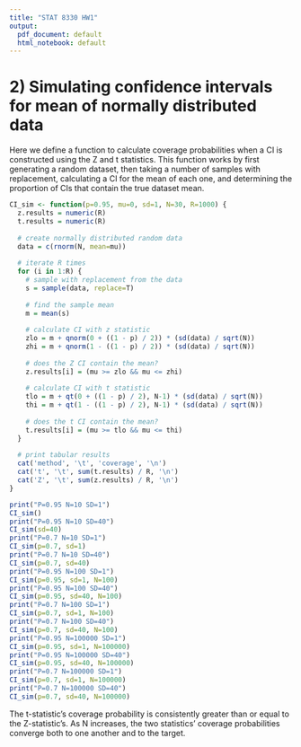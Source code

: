 ```yaml
---
title: "STAT 8330 HW1"
output:
  pdf_document: default
  html_notebook: default
---
```


# 2) Simulating confidence intervals for mean of normally distributed data

Here we define a function to calculate coverage probabilities when a CI is constructed using the Z and t statistics. This function works by first generating a random dataset, then taking a number of samples with replacement, calculating a CI for the mean of each one, and determining the proportion of CIs that contain the true dataset mean.

```r
CI_sim <- function(p=0.95, mu=0, sd=1, N=30, R=1000) {
  z.results = numeric(R)
  t.results = numeric(R)
  
  # create normally distributed random data
  data = c(rnorm(N, mean=mu))
  
  # iterate R times
  for (i in 1:R) {
    # sample with replacement from the data
    s = sample(data, replace=T)
    
    # find the sample mean
    m = mean(s)
    
    # calculate CI with z statistic
    zlo = m + qnorm(0 + ((1 - p) / 2)) * (sd(data) / sqrt(N))
    zhi = m + qnorm(1 - ((1 - p) / 2)) * (sd(data) / sqrt(N))
    
    # does the Z CI contain the mean?
    z.results[i] = (mu >= zlo && mu <= zhi)
    
    # calculate CI with t statistic
    tlo = m + qt(0 + ((1 - p) / 2), N-1) * (sd(data) / sqrt(N))
    thi = m + qt(1 - ((1 - p) / 2), N-1) * (sd(data) / sqrt(N))
    
    # does the t CI contain the mean?
    t.results[i] = (mu >= tlo && mu <= thi)
  }
  
  # print tabular results
  cat('method', '\t', 'coverage', '\n')
  cat('t', '\t', sum(t.results) / R, '\n')
  cat('Z', '\t', sum(z.results) / R, '\n')
}

print("P=0.95 N=10 SD=1")
CI_sim()
print("P=0.95 N=10 SD=40")
CI_sim(sd=40)
print("P=0.7 N=10 SD=1")
CI_sim(p=0.7, sd=1)
print("P=0.7 N=10 SD=40")
CI_sim(p=0.7, sd=40)
print("P=0.95 N=100 SD=1")
CI_sim(p=0.95, sd=1, N=100)
print("P=0.95 N=100 SD=40")
CI_sim(p=0.95, sd=40, N=100)
print("P=0.7 N=100 SD=1")
CI_sim(p=0.7, sd=1, N=100)
print("P=0.7 N=100 SD=40")
CI_sim(p=0.7, sd=40, N=100)
print("P=0.95 N=100000 SD=1")
CI_sim(p=0.95, sd=1, N=100000)
print("P=0.95 N=100000 SD=40")
CI_sim(p=0.95, sd=40, N=100000)
print("P=0.7 N=100000 SD=1")
CI_sim(p=0.7, sd=1, N=100000)
print("P=0.7 N=100000 SD=40")
CI_sim(p=0.7, sd=40, N=100000)
```

The t-statistic's coverage probability is consistently greater than or equal to the Z-statistic's. As N increases, the two statistics' coverage probabilities converge both to one another and to the target.